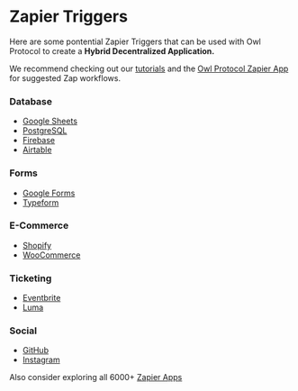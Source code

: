 # Zapier Triggers
Here are some pontential Zapier Triggers that can be used with Owl Protocol to create a **Hybrid Decentralized Application.**

We recommend checking out our [tutorials](./tutorials-zapier/google-form.mdx) and the [Owl Protocol Zapier App](https://zapier.com/apps/owl-protocol-ca19902/integrations) for suggested Zap workflows.

### Database
* [Google Sheets](https://zapier.com/apps/google-sheets/integrations)
* [PostgreSQL](https://zapier.com/apps/postgresql/integrations)
* [Firebase](https://zapier.com/apps/firebase/integrations)
* [Airtable](https://zapier.com/apps/airtable/integrations)

### Forms
* [Google Forms](https://zapier.com/apps/google-forms/integrations)
* [Typeform](https://zapier.com/apps/typeform/integrations)

### E-Commerce
* [Shopify](https://zapier.com/apps/shopify/integrations)
* [WooCommerce](https://zapier.com/apps/woocommerce/integrations)

### Ticketing
* [Eventbrite](https://zapier.com/apps/eventbrite/integrations)
* [Luma](https://zapier.com/apps/luma/integrations)

### Social
* [GitHub](https://zapier.com/apps/github/integrations)
* [Instagram](https://zapier.com/apps/instagram/integrations)


Also consider exploring all 6000+ [Zapier Apps](https://zapier.com/apps)
